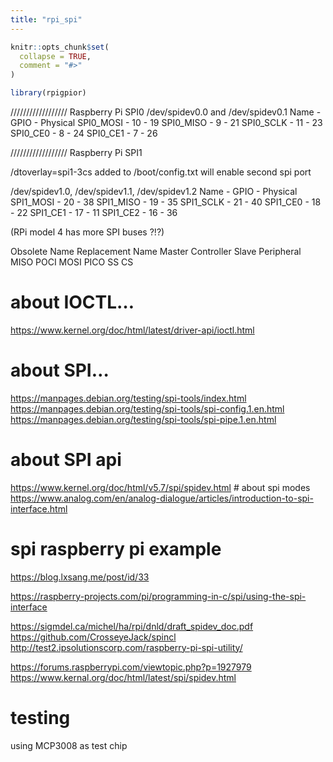 ```yaml
---
title: "rpi_spi"
---
```


```r
knitr::opts_chunk$set(
  collapse = TRUE,
  comment = "#>"
)
```

```r
library(rpigpior)
```

////////////////// Raspberry Pi SPI0 /dev/spidev0.0 and /dev/spidev0.1 Name - GPIO - Physical SPI0_MOSI - 10 - 19 SPI0_MISO - 9 - 21 SPI0_SCLK - 11 - 23 SPI0_CE0 - 8 - 24 SPI0_CE1 - 7 - 26

////////////////// Raspberry Pi SPI1

/dtoverlay=spi1-3cs added to /boot/config.txt will enable second spi port

/dev/spidev1.0, /dev/spidev1.1, /dev/spidev1.2 Name - GPIO - Physical SPI1_MOSI - 20 - 38 SPI1_MISO - 19 - 35 SPI1_SCLK - 21 - 40 SPI1_CE0 - 18 - 22 SPI1_CE1 - 17 - 11 SPI1_CE2 - 16 - 36

(RPi model 4 has more SPI buses ?!?)

Obsolete Name Replacement Name Master Controller Slave Peripheral MISO POCI MOSI PICO SS CS

# about IOCTL...

<https://www.kernel.org/doc/html/latest/driver-api/ioctl.html>

# about SPI...

<https://manpages.debian.org/testing/spi-tools/index.html> <https://manpages.debian.org/testing/spi-tools/spi-config.1.en.html> <https://manpages.debian.org/testing/spi-tools/spi-pipe.1.en.html>

# about SPI api

<https://www.kernel.org/doc/html/v5.7/spi/spidev.html> \# about spi modes <https://www.analog.com/en/analog-dialogue/articles/introduction-to-spi-interface.html>

# spi raspberry pi example

<https://blog.lxsang.me/post/id/33>

<https://raspberry-projects.com/pi/programming-in-c/spi/using-the-spi-interface>

<https://sigmdel.ca/michel/ha/rpi/dnld/draft_spidev_doc.pdf> <https://github.com/CrosseyeJack/spincl> <http://test2.ipsolutionscorp.com/raspberry-pi-spi-utility/>

<https://forums.raspberrypi.com/viewtopic.php?p=1927979> <https://www.kernal.org/doc/html/latest/spi/spidev.html>

# testing

using MCP3008 as test chip
